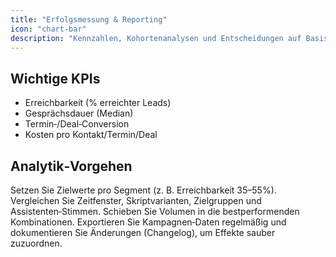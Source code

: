 ```yaml
---
title: "Erfolgsmessung & Reporting"
icon: "chart-bar"
description: "Kennzahlen, Kohortenanalysen und Entscheidungen auf Basis von Daten"
---
```


## Wichtige KPIs
- Erreichbarkeit (% erreichter Leads)
- Gesprächsdauer (Median)
- Termin‑/Deal‑Conversion
- Kosten pro Kontakt/Termin/Deal

## Analytik‑Vorgehen
<Steps>
<Step title="Ziele & Schwellenwerte definieren">
Setzen Sie Zielwerte pro Segment (z. B. Erreichbarkeit 35–55%).
</Step>
<Step title="Kohorten bilden">
Vergleichen Sie Zeitfenster, Skriptvarianten, Zielgruppen und Assistenten‑Stimmen.
</Step>
<Step title="Entscheiden & iterieren">
Schieben Sie Volumen in die bestperformenden Kombinationen.
</Step>
</Steps>

<Tip>
Exportieren Sie Kampagnen‑Daten regelmäßig und dokumentieren Sie Änderungen (Changelog), um Effekte sauber zuzuordnen.
</Tip>
